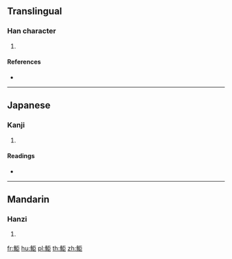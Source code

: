 {{character info/new}}
==Translingual==

===Han character===
{{Han char|rn=195|rad=魚|as=05|sn=16|four=|canj=NFSS}}

# {{defn|Han|sort=魚05}}

====References====
* {{Han ref|kx=1468.221|dkj=46083|dj=2001.280|hdz=74676.160|uh=9B94|ud=39828}}

----

==Japanese==

===Kanji===
{{ja-kanji|grade=|rs=魚05}}

# {{defn|lang=ja|sort=魚05}}

====Readings====
* {{ja-readings|on=[[きょ]] (kyo)|kun=}}

----

==Mandarin==

===Hanzi===
{{cmn-hanzi|pin=[[jù]] ([[ju4]]), [[qià]] ([[qia4]])|wg=chü<sup>4</sup>, ch'ia<sup>4</sup>}}

# {{defn|lang=cmn|sort=魚05}}

[[fr:鮔]]
[[hu:鮔]]
[[pl:鮔]]
[[th:鮔]]
[[zh:鮔]]